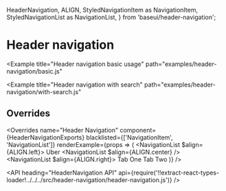 <!--
Copyright (c) 2018-2019 Uber Technologies, Inc.

This source code is licensed under the MIT license found in the
LICENSE file in the root directory of this source tree.
-->



  HeaderNavigation,
  ALIGN,
  StyledNavigationItem as NavigationItem,
  StyledNavigationList as NavigationList,
} from 'baseui/header-navigation';


# Header navigation

<Example
  title="Header navigation basic usage"
  path="examples/header-navigation/basic.js"
>
  <BasicHeader />
</Example>

<Example
  title="Header navigation with search"
  path="examples/header-navigation/with-search.js"
>
  <WithSearch />
</Example>

## Overrides

<Overrides
  name="Header Navigation"
  component={HeaderNavigationExports}
  blacklisted={['NavigationItem', 'NavigationList']}
  renderExample={props => (
    <HeaderNavigation overrides={props.overrides}>
      <NavigationList $align={ALIGN.left}>
        <NavigationItem>Uber</NavigationItem>
      </NavigationList>
      <NavigationList $align={ALIGN.center} />
      <NavigationList $align={ALIGN.right}>
        <NavigationItem>Tab One</NavigationItem>
        <NavigationItem>Tab Two</NavigationItem>
      </NavigationList>
    </HeaderNavigation>
  )}
/>

<API
  heading="HeaderNavigation API"
  api={require('!!extract-react-types-loader!../../../src/header-navigation/header-navigation.js')}
/>
